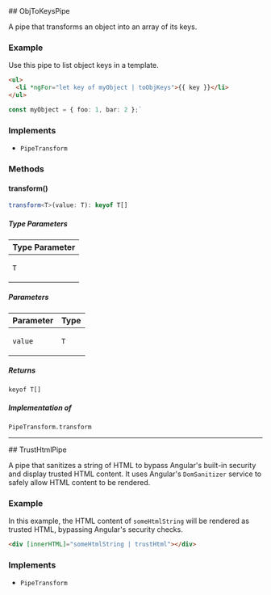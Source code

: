 
[//]: # (Do not edit directly)
[//]: # (Generated by the Cocokits TypeDoc custom theme on Sun Mar 09 2025)



<Meta title='Utils/Pipes'/>
<MdxPage breadcrumb='Utils' title='Pipes' tocItems={tocItems} hideThemeSwitcher={true}>
<div>
</div><div id="selection_objtokeyspipe">
## ObjToKeysPipe

A pipe that transforms an object into an array of its keys.

### Example

Use this pipe to list object keys in a template.
```html
<ul>
  <li *ngFor="let key of myObject | toObjKeys">{{ key }}</li>
</ul>
```

```typescript
const myObject = { foo: 1, bar: 2 };`
```

### Implements

- `PipeTransform`

### Methods

#### transform()

```ts
transform<T>(value: T): keyof T[]
```

##### Type Parameters

<table class="arg-type-table arg-type-table--full-width">
<thead>
<tr>
<th>Type Parameter</th>
</tr>
</thead>
<tbody>
<tr>
<td>

`T`

</td>
</tr>
</tbody>
</table>

##### Parameters

<table class="arg-type-table arg-type-table--full-width">
<thead>
<tr>
<th>Parameter</th>
<th>Type</th>
</tr>
</thead>
<tbody>
<tr>
<td>

`value`

</td>
<td>

`T`

</td>
</tr>
</tbody>
</table>

##### Returns

`keyof T[]`

##### Implementation of

`PipeTransform.transform`

***

</div><div id="selection_trusthtmlpipe">
## TrustHtmlPipe

A pipe that sanitizes a string of HTML to bypass Angular's built-in security and display trusted HTML content.
It uses Angular's `DomSanitizer` service to safely allow HTML content to be rendered.

### Example

In this example, the HTML content of `someHtmlString` will be rendered as trusted HTML, bypassing Angular's security checks.
```html
<div [innerHTML]="someHtmlString | trustHtml"></div>
```

### Implements

- `PipeTransform`

</div>
</MdxPage>
